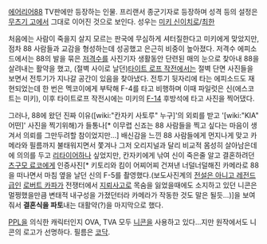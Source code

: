 [[에어리어88]] TV판에만 등장하는 인물. 프리랜서 종군기자로 등장하며 성격 등의 설정은 [[무츠기 고]]에서 그대로 이어진 것으로 보인다. 성우는 [[미키 신이치로]]/[[최한]]

처음에는 사람이 죽을지 살지 모르는 판국에 무심하게 셔터질한다고 미키에게 맞았지만, 점차 88 사람들과 교감을 형성하는데 성공했고 은근히 비중이 높아졌다.
저격수 에피소드에서는 88의 발을 묶은 [[저격수]]를 사진기자 생활동안 단련된 매의 눈으로 찾아내 88을 살려내는 활약을 했고, (절벽 사이로 날던)[[타이트 로프 작전]]에서는 절벽 단면 사진들을 보면서 전투기가 지나갈 공간이 있음을 찾아냈다.
전투기 뒷자리에 타는 에피소드도 재현되었는데 한 번은 멕코이에게 부탁해 F-4를 타고 비행하며 이때 파일럿은 신(에스코트는 미키), 이후 타이트로프 작전시에는 미키의 [[F-14]] 후방석에 타고 사진을 찍어댔다.

그러나, 88에 왔던 진짜 이유([wiki:"칸자키 사토루" 누구]'의 외뢰를 받고 '[wiki:"KIA" 어떤]' 사진을 찍기위해)가 들통나[* 이무렵 신죠는 88 사람들을 찍고 싶다는 마음이 생겨서 의뢰를 그만두려할 참이었지만...] 배신감을 느낀 88 사람들에게 먼지나게 맞고 카메라와 필름까지 불태워지면서 쫓겨나 그저 오리지널과 달리 비교적 몸성히 살아남은데에 의의를 두고 [[리타이어]]하나 싶었지만, 칸자키에게 낚여 신이 죽은줄 알고 결혼하려던 [[츠구모 료코]]에게 인증사진[* 키토리와 킴이 어찌어찌 건져낸 너덜너덜해진 카메라로 88을 떠나면서 마침 옆을 날던 신의 F-5를 촬영했다.(보도사진계의 [[전설은 아니고 레전드급]]인 [[로버트 카파]]가 전쟁터에서 [[지뢰]]사고로 목숨을 잃었을때에도 소지하고 있던 니콘은 멀쩡했을만큼 변태적 내구성을 가졌던터라 카메라가 작동한 것도 말은 될듯...)]을 보여줘서 '''결혼식을 파토'''내는 대활약(?)을 마지막으로 했다. 

[[PPL]]을 의식한 캐릭터인지 OVA, TVA 모두 [[니콘]]을 사용하고 있다...지만 원작에서도 니콘의 로고가 선명하다. 필름은 [[코닥]].
